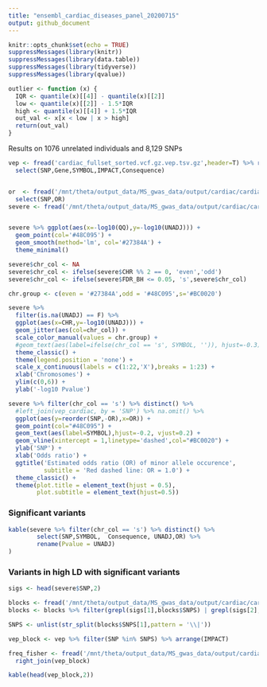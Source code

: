 ```yaml
---
title: "ensembl_cardiac_diseases_panel_20200715"
output: github_document
---
```


```r
knitr::opts_chunk$set(echo = TRUE)
suppressMessages(library(knitr))
suppressMessages(library(data.table))
suppressMessages(library(tidyverse))
suppressMessages(library(qvalue))

outlier <- function (x) {
  IQR <- quantile(x)[[4]] - quantile(x)[[2]]
  low <- quantile(x)[[2]] - 1.5*IQR
  high <- quantile(x)[[4]] + 1.5*IQR
  out_val <- x[x < low | x > high]
  return(out_val)
}
```

Results on 1076 unrelated individuals and 8,129 SNPs

```r
vep <- fread('cardiac_fullset_sorted.vcf.gz.vep.tsv.gz',header=T) %>% rename(SNP='#Uploaded_variation') %>%
  select(SNP,Gene,SYMBOL,IMPACT,Consequence)


or  <- fread('/mnt/theta/output_data/MS_gwas_data/output/cardiac/cardiac_plink.assoc.logistic') %>%
  select(SNP,OR)
severe <- fread('/mnt/theta/output_data/MS_gwas_data/output/cardiac/cardiac_plink.assoc.logistic.adjusted') %>% left_join(vep) %>% left_join(or)


severe %>% ggplot(aes(x=-log10(QQ),y=-log10(UNADJ))) +
  geom_point(col='#48C095') +
  geom_smooth(method='lm', col='#27384A') +
  theme_minimal()


```


```r
severe$chr_col <- NA
severe$chr_col <- ifelse(severe$CHR %% 2 == 0, 'even','odd')
severe$chr_col <- ifelse(severe$FDR_BH <= 0.05, 's',severe$chr_col)

chr.group <- c(even = '#27384A',odd = '#48C095',s='#BC0020')

severe %>% 
  filter(is.na(UNADJ) == F) %>%
  ggplot(aes(x=CHR,y=-log10(UNADJ))) +
  geom_jitter(aes(col=chr_col)) +
  scale_color_manual(values = chr.group) +
  #geom_text(aes(label=ifelse(chr_col == 's', SYMBOL, '')), hjust=-0.3) +
  theme_classic() +
  theme(legend.position = 'none') +
  scale_x_continuous(labels = c(1:22,'X'),breaks = 1:23) +
  xlab('Chromosomes') +
  ylim(c(0,6)) +
  ylab('-log10 Pvalue')
```

```r
severe %>% filter(chr_col == 's') %>% distinct() %>%
  #left_join(vep_cardiac, by = 'SNP') %>% na.omit() %>%
  ggplot(aes(y=reorder(SNP,-OR),x=OR)) + 
  geom_point(col="#48C095") +
  geom_text(aes(label=SYMBOL),hjust=-0.2, vjust=0.2) +
  geom_vline(xintercept = 1,linetype='dashed',col="#BC0020") +
  ylab('SNP') +
  xlab('Odds ratio') +
  ggtitle('Estimated odds ratio (OR) of minor allele occurence', 
          subtitle = 'Red dashed line: OR = 1.0') +
  theme_classic() +
  theme(plot.title = element_text(hjust = 0.5),
        plot.subtitle = element_text(hjust=0.5))
```


### Significant variants

```r
kable(severe %>% filter(chr_col == 's') %>% distinct() %>%
        select(SNP,SYMBOL,  Consequence, UNADJ,OR) %>%
        rename(Pvalue = UNADJ)
)

```

### Variants in high LD with significant variants

```r
sigs <- head(severe$SNP,2)

blocks <- fread('/mnt/theta/output_data/MS_gwas_data/output/cardiac/cardiac_block.blocks.det')
blocks <- blocks %>% filter(grepl(sigs[1],blocks$SNPS) | grepl(sigs[2],blocks$SNPS))

SNPS <- unlist(str_split(blocks$SNPS[1],pattern = '\\|'))

vep_block <- vep %>% filter(SNP %in% SNPS) %>% arrange(IMPACT)

freq_fisher <- fread('/mnt/theta/output_data/MS_gwas_data/output/cardiac/cardiac.assoc.fisher') %>%
  right_join(vep_block)

kable(head(vep_block,2))

```
